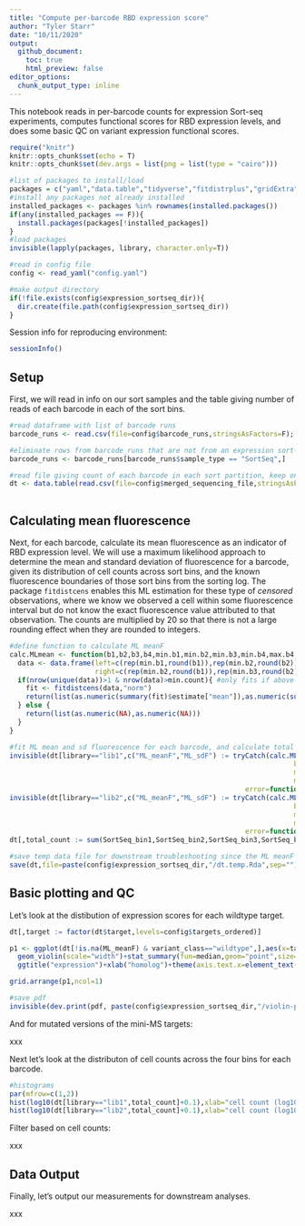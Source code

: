 ```yaml
---
title: "Compute per-barcode RBD expression score"
author: "Tyler Starr"
date: "10/11/2020"
output:
  github_document:
    toc: true
    html_preview: false
editor_options: 
  chunk_output_type: inline
---
```

This notebook reads in per-barcode counts for expression Sort-seq experiments, computes functional scores for RBD expression levels, and does some basic QC on variant expression functional scores.

```r
require("knitr")
knitr::opts_chunk$set(echo = T)
knitr::opts_chunk$set(dev.args = list(png = list(type = "cairo")))

#list of packages to install/load
packages = c("yaml","data.table","tidyverse","fitdistrplus","gridExtra")
#install any packages not already installed
installed_packages <- packages %in% rownames(installed.packages())
if(any(installed_packages == F)){
  install.packages(packages[!installed_packages])
}
#load packages
invisible(lapply(packages, library, character.only=T))

#read in config file
config <- read_yaml("config.yaml")

#make output directory
if(!file.exists(config$expression_sortseq_dir)){
  dir.create(file.path(config$expression_sortseq_dir))
}
```
Session info for reproducing environment:
```r
sessionInfo()
```

## Setup
First, we will read in info on our sort samples and the table giving number of reads of each barcode in each of the sort bins.

```r
#read dataframe with list of barcode runs
barcode_runs <- read.csv(file=config$barcode_runs,stringsAsFactors=F); barcode_runs <- subset(barcode_runs, select=-c(R1))

#eliminate rows from barcode_runs that are not from an expression sort-seq experiment
barcode_runs <- barcode_runs[barcode_runs$sample_type == "SortSeq",]

#read file giving count of each barcode in each sort partition, keep only the SortSeq counts
dt <- data.table(read.csv(file=config$merged_sequencing_file,stringsAsFactors = F)); dt <- dt[,.(library,barcode,target,variant_class,wildtype,position,mutant,
                                                                                                 SortSeq_bin1,SortSeq_bin2,SortSeq_bin3,SortSeq_bin4)]
```

## Calculating mean fluorescence
Next, for each barcode, calculate its mean fluorescence as an indicator of RBD expression level. We will use a maximum likelihood approach to determine the mean and standard deviation of fluorescence for a barcode, given its distribution of cell counts across sort bins, and the known fluorescence boundaries of those sort bins from the sorting log. The package `fitdistcens` enables this ML estimation for these type of *censored* observations, where we know we observed a cell within some fluorescence interval but do not know the exact fluorescence value attributed to that observation. The counts are multiplied by 20 so that there is not a large rounding effect when they are rounded to integers.

```r
#define function to calculate ML meanF
calc.MLmean <- function(b1,b2,b3,b4,min.b1,min.b2,min.b3,min.b4,max.b4,min.count=1){ #b1-4 gives observed cell counts in bins 1-4; remaining arguments give fluorescence boundaries of the respective bins; min.count gives minimum number of total observations needed across bins in order to calculate meanF (default 1)
  data <- data.frame(left=c(rep(min.b1,round(b1)),rep(min.b2,round(b2)),rep(min.b3,round(b3)),rep(min.b4,round(b4))),
                     right=c(rep(min.b2,round(b1)),rep(min.b3,round(b2)),rep(min.b4,round(b3)),rep(max.b4,round(b4)))) #define data input in format required for fitdistcens
  if(nrow(unique(data))>1 & nrow(data)>min.count){ #only fits if above user-specified min.count, and if the data satisfies the fitdistcens requirement that cells are observed in at least two of the censored partitions to enable ML estimation of identifiable parameters
    fit <- fitdistcens(data,"norm")
    return(list(as.numeric(summary(fit)$estimate["mean"]),as.numeric(summary(fit)$estimate["sd"])))
  } else {
    return(list(as.numeric(NA),as.numeric(NA)))
  }
}

#fit ML mean and sd fluorescence for each barcode, and calculate total cell count as the sum across the four bins. Multiply cell counts by a factor of 20 to minimize rounding errors since fitdistcens requires rounding to integer inputs
invisible(dt[library=="lib1",c("ML_meanF","ML_sdF") := tryCatch(calc.MLmean(b1=SortSeq_bin1*20,b2=SortSeq_bin2*20,
                                                                      b3=SortSeq_bin3*20,b4=SortSeq_bin4*20,
                                                                      min.b1=log(20),min.b2=log(944.5),min.b3=log(23342.5),
                                                                      min.b4=log(47884.5),max.b4=log(229000)),
                                                          error=function(e){return(list(as.numeric(NA),as.numeric(NA)))}),by=c("library","barcode")])
invisible(dt[library=="lib2",c("ML_meanF","ML_sdF") := tryCatch(calc.MLmean(b1=SortSeq_bin1*20,b2=SortSeq_bin2*20,
                                                                      b3=SortSeq_bin3*20,b4=SortSeq_bin4*20,
                                                                      min.b1=log(20),min.b2=log(944.5),min.b3=log(23962.5),
                                                                      min.b4=log(47466.5),max.b4=log(229000)),
                                                          error=function(e){return(list(as.numeric(NA),as.numeric(NA)))}),by=c("library","barcode")])
dt[,total_count := sum(SortSeq_bin1,SortSeq_bin2,SortSeq_bin3,SortSeq_bin4),by=c("library","barcode")]

#save temp data file for downstream troubleshooting since the ML meanF took >1hr to calculate -- don't use these for final anlaysis though for reproducibility!
save(dt,file=paste(config$expression_sortseq_dir,"/dt.temp.Rda",sep=""))
```
## Basic plotting and QC

Let's look at the distibution of expression scores for each wildtype target.

```r
dt[,target := factor(dt$target,levels=config$targets_ordered)]

p1 <- ggplot(dt[!is.na(ML_meanF) & variant_class=="wildtype",],aes(x=target,y=ML_meanF))+
  geom_violin(scale="width")+stat_summary(fun=median,geom="point",size=1)+
  ggtitle("expression")+xlab("homolog")+theme(axis.text.x=element_text(angle=-90,hjust=0))

grid.arrange(p1,ncol=1)

#save pdf
invisible(dev.print(pdf, paste(config$expression_sortseq_dir,"/violin-plot_meanF-by-target.pdf",sep="")))
```

And for mutated versions of the mini-MS targets:

xxx

Next let's look at the distributon of cell counts across the four bins for each barcode. 
```r
#histograms
par(mfrow=c(1,2))
hist(log10(dt[library=="lib1",total_count]+0.1),xlab="cell count (log10, plus 0.1 pseudocount)",main="lib1",col="gray50")
hist(log10(dt[library=="lib2",total_count]+0.1),xlab="cell count (log10, plus 0.1 pseudocount)",main="lib2",col="gray50")
```

Filter based on cell counts:

xxx

## Data Output

Finally, let's output our measurements for downstream analyses.

xxx

